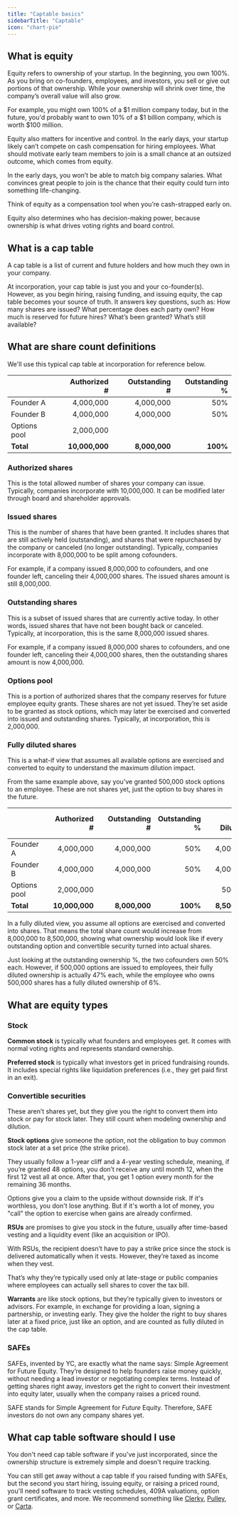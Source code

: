 ```yaml
---
title: "Captable basics"
sidebarTitle: "Captable"
icon: "chart-pie"
---
```


## What is equity

Equity refers to ownership of your startup. In the beginning, you own 100%. As you bring on co-founders, employees, and investors, you sell or give out portions of that ownership. While your ownership will shrink over time, the company’s overall value will also grow. 

For example, you might own 100% of a \$1 million company today, but in the future, you'd probably want to own 10% of a \$1 billion company, which is worth \$100 million.

Equity also matters for incentive and control. In the early days, your startup likely can’t compete on cash compensation for hiring employees. What should motivate early team members to join is a small chance at an outsized outcome, which comes from equity. 

In the early days, you won’t be able to match big company salaries. What convinces great people to join is the chance that their equity could turn into something life-changing. 

<Tip>Think of equity as a compensation tool when you’re cash-strapped early on.</Tip>

Equity also determines who has decision-making power, because ownership is what drives voting rights and board control.

## What is a cap table

A <Tooltip tip="capitalization table">cap table</Tooltip> is a list of current and future holders and how much they own in your company.

At incorporation, your cap table is just you and your co-founder(s). However, as you begin hiring, raising funding, and issuing equity, the cap table becomes your source of truth. It answers key questions, such as: How many shares are issued? What percentage does each party own? How much is reserved for future hires? What’s been granted? What’s still available? 

## What are share count definitions

We'll use this typical cap table at incorporation for reference below.

|  |  | Authorized # |  | Outstanding # | Outstanding % |
| --- | --- | ---: | --- | ---: | ---: |
| Founder A |  | 4,000,000 |  | 4,000,000 | 50% |
| Founder B |  | 4,000,000 |  | 4,000,000 | 50% |
| Options pool |  | 2,000,000 |  |  |  |
| **Total** |  | **10,000,000** |  | **8,000,000** | **100%** |

### Authorized shares

This is the total allowed number of shares your company can issue. Typically, companies incorporate with 10,000,000.  It can be modified later through board and shareholder approvals. 

### Issued shares

This is the number of shares that have been granted. It includes shares that are still actively held (outstanding), and shares that were repurchased by the company or canceled (no longer outstanding). Typically, companies incorporate with 8,000,000 to be split among cofounders.

For example, if a company issued 8,000,000 to cofounders, and one founder left, canceling their 4,000,000 shares. The issued shares amount is still 8,000,000.

### Outstanding shares

This is a subset of issued shares that are currently active today. In other words, issued shares that have not been bought back or canceled. Typically, at incorporation, this is the same 8,000,000 issued shares.

For example, if a company issued 8,000,000 shares to cofounders, and one founder left, canceling their 4,000,000 shares, then the outstanding shares amount is now 4,000,000.

### Options pool

This is a portion of authorized shares that the company reserves for future employee equity grants. These shares are not yet issued. They’re set aside to be granted as stock options, which may later be exercised and converted into issued and outstanding shares. Typically, at incorporation, this is 2,000,000.

### Fully diluted shares

This is a what-if view that assumes all available options are exercised and converted to equity to understand the maximum dilution impact. 

From the same example above, say you’ve granted 500,000 stock options to an employee. These are not shares yet, just the option to buy shares in the future.

|  |  | Authorized # |  | Outstanding # | Outstanding % |  | Fully Diluted # | Fully Diluted % |
| --- | --- | ---: | --- | ---: | ---: | --- | ---: | ---: |
| Founder A |  | 4,000,000 |  | 4,000,000 | 50% |  | 4,000,000 | 47% |
| Founder B |  | 4,000,000 |  | 4,000,000 | 50% |  | 4,000,000 | 47% |
| Options pool |  | 2,000,000 |  |  |  |  | 500,000 | 6% |
| **Total** |  | **10,000,000** |  | **8,000,000** | **100%** |  | **8,500,000** | **100%** |

In a fully diluted view, you assume all options are exercised and converted into shares. That means the total share count would increase from 8,000,000 to 8,500,000, showing what ownership would look like if every outstanding option and convertible security turned into actual shares.

Just looking at the outstanding ownership %, the two cofounders own 50% each. However, if 500,000 options are issued to employees, their fully diluted ownership is actually 47% each, while the employee who owns 500,000 shares has a fully diluted ownership of 6%.

## What are equity types

### Stock

**Common stock** is typically what founders and employees get. It comes with normal voting rights and represents standard ownership. 

**Preferred stock** is typically what investors get in priced fundraising rounds. It includes special rights like liquidation preferences (i.e., they get paid first in an exit).

### Convertible securities

These aren’t shares yet, but they give you the right to convert them into stock or pay for stock later. They still count when modeling ownership and dilution. 

**Stock options** give someone the *option*, not the obligation to buy common stock later at a set price (the strike price).

They usually follow a 1-year cliff and a 4-year vesting schedule, meaning, if you’re granted 48 options, you don’t receive any until month 12, when the first 12 vest all at once. After that, you get 1 option every month for the remaining 36 months.

Options give you a claim to the upside without downside risk. If it's worthless, you don't lose anything. But if it's worth a lot of money, you "call" the option to exercise when gains are already confirmed.

**<Tooltip tip="restricted stock units">RSUs</Tooltip>** are promises to give you stock in the future, usually after time-based vesting and a liquidity event (like an acquisition or IPO).

With RSUs, the recipient doesn’t have to pay a strike price since the stock is delivered automatically when it vests. However, they’re taxed as income when they vest.

That’s why they’re typically used only at late-stage or public companies where employees can actually sell shares to cover the tax bill. 

**Warrants** are like stock options, but they’re typically given to investors or advisors. For example, in exchange for providing a loan, signing a partnership, or investing early. They give the holder the right to buy shares later at a fixed price, just like an option, and are counted as fully diluted in the cap table. 

### SAFEs

SAFEs, invented by YC, are exactly what the name says: Simple Agreement for Future Equity. They’re designed to help founders raise money quickly, without needing a lead investor or negotiating complex terms. Instead of getting shares right away, investors get the right to convert their investment into equity later, usually when the company raises a priced round.

<Tip>SAFE stands for Simple Agreement for *Future* Equity. Therefore, SAFE investors do not own any company shares yet.</Tip>

## What cap table software should I use

You don't need cap table software if you've just incorporated, since the ownership structure is extremely simple and doesn't require tracking. 

You can still get away without a cap table if you raised funding with SAFEs, but the second you start hiring, issuing equity, or raising a priced round, you'll need software to track vesting schedules, 409A valuations, option grant certificates, and more. We recommend something like [Clerky](https://www.clerky.com/), [Pulley](https://pulley.com/), or [Carta](https://carta.com/).


